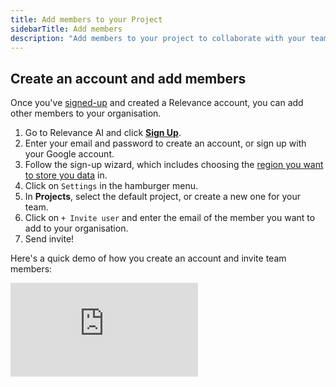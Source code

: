 ```yaml
---
title: Add members to your Project
sidebarTitle: Add members
description: "Add members to your project to collaborate with your team."
---
```


## Create an account and add members

Once you've [signed-up](http://app.relevanceai.com/) and created a Relevance account, you can add other members to your organisation. 

1. Go to Relevance AI and click **[Sign Up](http://app.relevanceai.com/)**.
2. Enter your email and password to create an account, or sign up with your Google account.
3. Follow the sign-up wizard, which includes choosing the [region you want to store you data](https://relevanceai.com/docs/security#regions) in.
4. Click on `Settings` in the hamburger menu.
5. In **Projects**, select the default project, or create a new one for your team.
6. Click on `+ Invite user` and enter the email of the member you want to add to your organisation.
7. Send invite!

Here's a quick demo of how you create an account and invite team members:

<div
  style={{
    width: '100%',
    position: 'relative',
    paddingTop: '56.25%',
  }}>
  <iframe
    src="https://app.supademo.com/embed/cm79y3ykd0ofr11onwku5zrg0"
    frameBorder="0"
    title="Invite a user to a project in Relevance AI"
    allow="clipboard-write"
    webkitallowfullscreen="true"
    mozallowfullscreen="true"
    allowfullscreen
    style={{
      position: 'absolute',
      top: 0,left: 0, width: '100%', height: '100%',
      border: '3px solid #5E43CE',
      borderRadius: '10px',
    }}/>
</div>

### User roles

Members in your organisation can be assigned the following roles: Admin, Editor and Viewer. These roles determine what they can do inside of the platform, and what they can do when using the API.

<AccordionGroup>
  <Accordion title="Admin" icon="user-tie-hair-long" iconType="duotone">
    Has all read and write permissions.
  </Accordion>
  <Accordion title="Editor" icon="typewriter" iconType="duotone">
    **Has read permissions for:**

    - All datasets
    - All knowledge sets
    - All agents
    - Users

    **Has write permissions for:**

    - All datasets
    - All knowledge sets
    - All agents

    **Other permissions:**

    - Can run agents and tools.
  </Accordion>
  <Accordion title="Viewer" icon="book-open-reader" iconType="duotone">
    **Has read permissions for:**

    - All datasets
    - All knowledge sets
    - All agents

    **Other permissions:**

    - Can run agents.
  </Accordion>
</AccordionGroup>